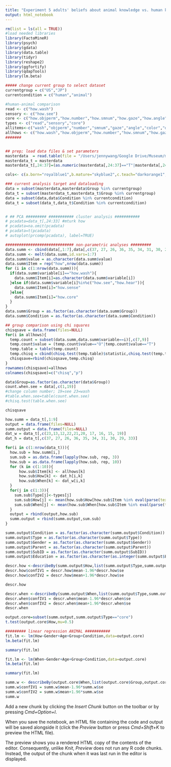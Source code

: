 ```yaml
---
title: "Experiment 5 adults' beliefs about animal knowledge vs. human knowledge"
output: html_notebook
---
```



```r
rm(list = ls(all = TRUE))
#load needed libraries
library(FactoMineR)
library(psych)
library(gdata)
library(data.table)
library(tidyr)
library(reshape2)
library(ggfortify)
library(qdapTools)
library(lm.beta)

##### change current group to select dataset
currentgroup = c("US","JP")
currentcondition = c("human","animal")

#human-animal comparison
read <- c("how.wash")
sensory <- c("how.see")
core <- c("how.objperm","how.number","how.smnum","how.gaze","how.angle","how.color","how.depth","how.face")
types <- c("read","sensory","core")
allitems<-c("wash","objperm","number","smnum","gaze","angle","color","depth","face","see")
allhows <- c("how.wash","how.objperm","how.number","how.smnum","how.gaze","how.angle","how.color","how.depth","how.face","how.see")
#######


## prep; load data files & set parameters
masterdata  = read.table(file = "/Users/jennywang/Google Drive/Museum/mathitude/data/alternative analyses/mathitudemaster jp.csv", sep=",",header=TRUE, na.strings="")
masterdata_t = masterdata
masterdata_t[,24:37]=(as.numeric(masterdata[,24:37]=="T"|masterdata[,24:37]=="O"))

cols<- c(a.born="royalblue1",b.mature="skyblue2",c.teach="darkorange1",d.observe="orange")

### current analysis target and dataloading
data = subset(masterdata,masterdata$Group %in% currentgroup)
data_t = subset(masterdata_t,masterdata_t$Group %in% currentgroup)
data = subset(data,data$Condition %in% currentcondition)
data_t = subset(data_t,data_t$Condition %in% currentcondition)



```

```r
# ## PCA ######### ########### cluster analysis ###########
# pcadata=data_t[,24:33] #mturk how
# pcadata=na.omit(pcadata)
# pcadata=t(pcadata)
# autoplot(prcomp(pcadata), label=TRUE)

```

```r
############################## non-parametric analyses #########
data.summ <- cbind(data[,1:7],data[,c(37, 27, 26, 36, 35, 34, 31, 30, 29, 33)])
data.summ <- melt(data.summ,id.vars=1:7)
data.summ$value = as.character(data.summ$value)
data.summ$Item = rep("how",nrow(data.summ))
for (i in c(1:nrow(data.summ))){
  if(data.summ$variable[i]=="how.wash"){
    data.summ$Item[i]=as.character(data.summ$variable[i])
  }else if(data.summ$variable[i]%in%c("how.see","how.hear")){
    data.summ$Item[i]="how.sense"
  }else{
    data.summ$Item[i]="how.core"
  }
}
data.summ$Group = as.factor(as.character(data.summ$Group))
data.summ$Condition = as.factor(as.character(data.summ$Condition))

## group comparison using chi squares
chisqsave = data.frame(files=NULL)
for(i in allhows){
  temp.count = subset(data.summ,data.summ$variable==i)[,c(7,9)]
  temp.count$value = (temp.count$value=="O"|temp.count$value=="T")
  temp.table = table(temp.count)
  temp.chisq = cbind(chisq.test(temp.table)$statistic,chisq.test(temp.table)$p.value)
  chisqsave=rbind(chisqsave,temp.chisq)
}
rownames(chisqsave)=allhows
colnames(chisqsave)=c("chisq","p")

data$Group=as.factor(as.character(data$Group))
count.when.see = data[,c(1,19)]
#change column number; 19=see 23=wash
#table.when.see=table(count.when.see)
#chisq.test(table.when.see)

chisqsave

```

```r
how.summ = data_t[,1:9]
output = data.frame(files=NULL)
summ.output = data.frame(files=NULL)
dat_w = data_t[,c(23,13,12,22,21,20, 17, 16, 15, 19)]
dat_h = data_t[,c(37, 27, 26, 36, 35, 34, 31, 30, 29, 33)]

for(i in c(1:nrow(data_t))){
  how.sub = how.summ[i,]
  sum.sub = as.data.frame(lapply(how.sub, rep, 3))
  how.sub = as.data.frame(lapply(how.sub, rep, 10))
  for (k in c(1:10)){
      how.sub$Item[k] <- allhows[k]
      how.sub$How[k] <- dat_h[i,k]
      how.sub$When[k] <- dat_w[i,k]
  }
  for(j in c(1:3)){
    sum.sub$Type[j]<-types[j]
    sum.sub$How[j] <- mean(how.sub$How[how.sub$Item %in% eval(parse(text = types[j]))],na.rm=TRUE)
    sum.sub$When[j] <- mean(how.sub$When[how.sub$Item %in% eval(parse(text = types[j]))],na.rm=TRUE)
  }
  output = rbind(output,how.sub)
  summ.output = rbind(summ.output,sum.sub)
}

summ.output$Condition = as.factor(as.character(summ.output$Condition))
summ.output$Type = as.factor(as.character(summ.output$Type))
summ.output$Gender = as.factor(as.character(summ.output$Gender))
summ.output$Parent = as.factor(as.character(summ.output$Parent))
summ.output$SubID = as.factor(as.character(summ.output$SubID))
summ.output$Education = as.factor(as.character(as.integer(summ.output$Education)>2)) #all academics had college+ degree, so changed to graduate+

descr.how <-describeBy(summ.output$How,list(summ.output$Type,summ.output$Group,summ.output$Condition),na.rm=TRUE,mat=TRUE)
descr.how$confIV1 = descr.how$mean-1.96*descr.how$se
descr.how$confIV2 = descr.how$mean+1.96*descr.how$se

descr.how

```

```r
descr.when <-describeBy(summ.output$When,list(summ.output$Type,summ.output$Group,summ.output$Condition),na.rm=TRUE,mat=TRUE)
descr.when$confIV1 = descr.when$mean-1.96*descr.when$se
descr.when$confIV2 = descr.when$mean+1.96*descr.when$se
descr.when

```



```r
output.core=subset(summ.output,summ.output$Type=="core")
t.test(output.core$How,mu=0.5)

```

```r
######### linear regression ANIMAL ###########
fit.lm <- lm(How~Gender+Age+Group+Condition,data=output.core)
lm.beta(fit.lm)
```

```r
summary(fit.lm)
```

```r
fit.lm <- lm(When~Gender+Age+Group+Condition,data=output.core)
lm.beta(fit.lm)
```

```r
summary(fit.lm)

```

```r

summ.w <- describeBy(output.core$When,list(output.core$Group,output.core$Condition),na.rm=TRUE,mat=TRUE)
summ.w$confIV1 = summ.w$mean-1.96*summ.w$se
summ.w$confIV2 = summ.w$mean+1.96*summ.w$se
summ.w

```






Add a new chunk by clicking the *Insert Chunk* button on the toolbar or by pressing *Cmd+Option+I*.

When you save the notebook, an HTML file containing the code and output will be saved alongside it (click the *Preview* button or press *Cmd+Shift+K* to preview the HTML file). 

The preview shows you a rendered HTML copy of the contents of the editor. Consequently, unlike *Knit*, *Preview* does not run any R code chunks. Instead, the output of the chunk when it was last run in the editor is displayed.

